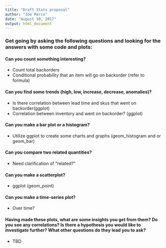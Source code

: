 ```yaml
---
title: "Draft Stats proposal"
author: "Joe Marco"
date: "August 30, 2017"
output: html_document
---
```


### Get going by asking the following questions and looking for the answers with some code and plots:

#### Can you count something interesting?
* Count total backorders
* Conditional probability that an item will go on backorder (refer to formula)

#### Can you find some trends (high, low, increase, decrease, anomalies)?
* Is there correlation between lead time and skus that went on backorder(ggplot)
* Correlation between inventory and went on backorder? (ggplot)

#### Can you make a bar plot or a histogram?
* Utilize ggplot to create some charts and graphs (geom_histogram and or geom_bar)

#### Can you compare two related quantities?
* Need clarification of "related?"

#### Can you make a scatterplot?
* ggplot (geom_point)

#### Can you make a time-series plot?
* Over time? 

#### Having made these plots, what are some insights you get from them? Do you see any correlations? Is there a hypothesis you would like to investigate further? What other questions do they lead you to ask?
* TBD
